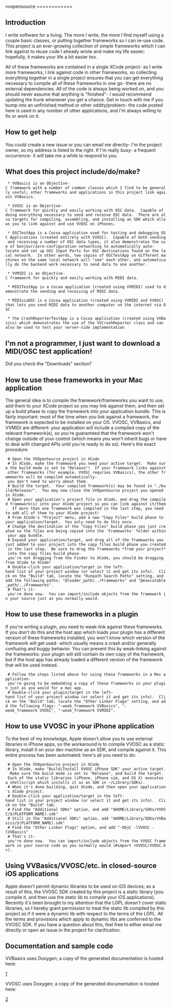 vvopensource
============

== Introduction ==

I write software for a living.  The more I write, the more I find myself using a couple basic classes, or putting together frameworks so I can re-use code.  This project is an ever-growing collection of simple frameworks which I can link against to reuse code I already wrote and make my life easier; hopefully, it makes your life a bit easier too.

All of these frameworks are contained in a single XCode project- as I write more frameworks, I link against code in other frameworks, so collecting everything together in a single project ensures that you can get everything necessary to compile all of these frameworks in one go- there are no external dependencies.  All of the code is always being worked on, and you should never assume that anything is "finished"- I would recommend updating the trunk whenever you get a chance.  Get in touch with me if you bump into an unfinished method or other oddity/problem- the code posted here is used in any number of other applications, and I'm always willing to fix or work on it.

== How to get help ==

You could create a new issue or you can email me directly- I'm the project owner, so my address is listed to the right.  If I'm really busy- a frequent occurrence- it will take me a while to respond to you.

== What does this project include/do/make? ==
  
  * VVBasics is an Objective-C framework with a number of common classes which I find to be generally useful; other frameworks and applications in this project link against VVBasics.

  * VVOSC is an Objective-C framework for quickly and easily working with OSC data.  Capable of doing everything necessary to send and receive OSC data.  There are also targets for compiling, assembling, and installing an SDK which allows you to link against and use VVOSC on iPhones.

  * OSCTestApp is a Cocoa application used for testing and debugging OSC Applications (created entirely with VVOSC).  Capable of both sending and receiving a number of OSC data types, it also demonstrates the use of bonjour/zero-configuration networking to automatically auto-locate and set up OSC Input Ports for OSC destinations found on the local network.  In other words, two copies of OSCTestApp on different machines on the same local network will "see" each other, and automatically do the backend work necessary to send data to one another.

  * VVMIDI is an Objective-C framework for quickly and easily working with MIDI data.

  * MIDITestApp is a Cocoa application (created using VVMIDI) used to demonstrate the sending and receiving of MIDI data.
  
  * MIDIviaOSC is a Cocoa application (created using VVMIDI and VVOSC) that lets you send MIDI data to another computer on the internet via OSC

  * the CrashReporterTestApp is a Cocoa application (created using VVBasics) which demonstrates the use of the VVCrashReporter class and can also be used to test your server-side implementation

== I'm not a programmer, I just want to download a MIDI/OSC test application! ==

Did you check the "Downloads" section?

== How to use these frameworks in your Mac application ==

The general idea is to compile the framework/frameworks you want to use, add them to your XCode project so you may link against them, and then set up a build phase to copy the framework into your application bundle.  This is fairly important: most of the time when you link against a framework, the framework is expected to be installed on your OS.  VVOSC, VVBasics, and VVMIDI are different: your application will include a compiled copy of the relevant framework(s), so you're guaranteed that the framework won't change outside of your control (which means you won't inherit bugs or have to deal with changed APIs until you're ready to do so).  Here's the exact procedure:

  # Open the VVOpenSource project in XCode
  # In XCode, make the framework you need your active target.  Make sure the build mode is set to "Release"!  If your framework links against other frameworks (for example, VVOSC requries VVBasics), the other frameworks will be compiled automatically- you don't need to worry about them.
  # Build the target.  Your compiled framework(s) may be found in "./build/Release/".  You may now close the VVOpenSource project you opened in XCode.
  # Open your application's project file in XCode, and drag the compiled framework(s) into your XCode project so you can link against it/them.  If more than one framework was compiled in the last step, you need to add all of them to your XCode project!
  # From XCode's "Project" menu, add a new "Copy Files" build phase to your application/target.  You only need to do this once.
  # Change the destination of the "Copy Files" build phase you just created so the files are being copied into the 'Frameworks' folder within your app bundle.
  # Expand your application/target, and drag all of the frameworks you just added to your project into the copy files build phase you created in the last step.  Be sure to drag the frameworks *from your project* into the copy files build phase- you're not dragging from the Finder to XCode, you should be dragging from XCode to XCode!
  # Double-click your application/target in the left-hand list of your project window (or select it and get its info).  Click on the "Build" tab, locate the "Runpath Search Paths" setting, and add the following paths: "@loader_path/../Frameworks" and "@executable_path/../Frameworks".
  # That's it- you're done now.  You can import/include objects from the framework in your source just as you normally would.

== How to use these frameworks in a plugin ==

If you're writing a plugin, you need to weak-link against these frameworks.  If you don't do this and the host app which loads your plugin has a different version of these frameworks installed, you won't know which version of the framework will get used- which usually means a crash and/or generally confusing and buggy behavior.  You can prevent this by weak-linking against the frameworks: your plugin will still contain its own copy of the framework, but if the host app has already loaded a different version of the framework that will be used instead.

  # Follow the steps listed above for using these frameworks in a Mac application- you're going to be embedding a copy of these frameworks in your plugin just as you would for a mac app.
  # Double-click your plugin/target in the left-hand list of your project window (or select it and get its info).  Click on the "Build" tab, locate the "Other Linker Flags" setting, and add the following flags: "-weak_framework VVBasics", "-weak_framework VVOSC", "-weak_framework VVMIDI".

== How to use VVOSC in your iPhone application ==

To the best of my knowledge, Apple doesn't allow you to use external libraries in iPhone apps, so the workaround is to compile VVOSC as a static library, install it on your dev machine as an SDK, and compile against it.  This entire process has been automated: here's all you need to do:

  # Open the VVOpenSource project in XCode
  # In XCode, make "Build/Install VVOSC iPhone SDK" your active target.  Make sure the build mode is set to "Release", and build the target.  Each of the static libraries (iPhone, iPhone sim, and OS X) executes a shellscript which installs it as an SDK in ~/Library/SDKs/.
  # When it's done building, quit XCode, and then open your application's XCode project.
  # Double-click your application/target in the left-hand list in your project window (or select it and get its info).  Click on the "Build" tab.
  # Find the "Additional SDKs" option, and add "$HOME/Library/SDKs/VVOSC/$(PLATFORM_NAME).sdk"
  # Still in the "Additional SDKs" option, add "$HOME/Library/SDKs/VVBasics/$(PLATFORM_NAME).sdk"
  # Find the "Other Linker Flags" option, and add "-ObjC -lVVOSC -lVVBasics"
  # That's it- you're done now.  You can import/include objects from the VVOSC framework in your source code as you normally would (#import <VVOSC/VVOSC.h>).

== Using VVBasics/VVOSC/etc. in closed-source iOS applications ==

Apple doesn't permit dynamic libraries to be used on iOS devices; as a result of this, the VVOSC SDK created by this project is a static library (you compile it, and then use the static lib to compile your iOS applications).  Recently it's been brought to my attention that the LGPL doesn't cover static libraries, so I hereby grant permission to treat the static lib compiled by this project as if it were a dynamic lib with respect to the terms of the LGPL.  All the terms and provisions which apply to dynamic libs are conferred to the VVOSC SDK.  If you have a question about this, feel free to either email me directly or open an issue in the project for clarification.

== Documentation and sample code ==

VVBasics uses Doxygen; a copy of the generated documentation is hosted here:

[http://vidvox.com/rays_oddsnends/vvbasics_doc/index.html]

VVOSC uses Doxygen; a copy of the generated documentation is hosted here:

[http://vidvox.com/rays_oddsnends/vvosc_doc/index.html]
